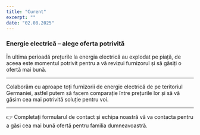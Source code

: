 ```yaml
---
title: "Curent"
excerpt: ""
date: "02.08.2025"
---
```


### Energie electrică – alege oferta potrivită

În ultima perioadă prețurile la energia electrică au explodat pe piață, de aceea este momentul potrivit pentru a vă revizui furnizorul și să găsiți o ofertă mai bună.

---

Colaborăm cu aproape toți furnizorii de energie electrică de pe teritoriul Germaniei, astfel putem să facem comparație între prețurile lor și să vă găsim cea mai potrivită soluție pentru voi.

---

👉 Completați formularul de contact și echipa noastră vă va contacta pentru a găsi cea mai bună ofertă pentru familia dumneavoastră.
